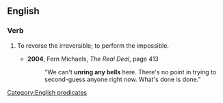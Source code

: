 ==English==

===Verb===
{{head|en|verb|head=to [[unring]] a [[bell]]}}
# {{lb|en|idiomatic}} To reverse the irreversible; to perform the impossible.
#* '''2004''', Fern Michaels, ''The Real Deal'', page 413
#*: "We can't '''unring any bells''' here. There's no point in trying to second-guess anyone right now. What's done is done."

[[Category:English predicates]]